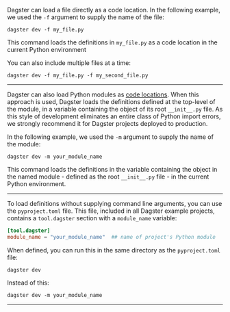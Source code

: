 <TabGroup>
<TabItem name="From a file">

Dagster can load a file directly as a code location. In the following example, we used the `-f` argument to supply the name of the file:

```shell
dagster dev -f my_file.py
```

This command loads the definitions in `my_file.py` as a code location in the current Python environment

You can also include multiple files at a time:

```shell
dagster dev -f my_file.py -f my_second_file.py
```

---

</TabItem>
<TabItem name="From a module">

Dagster can also load Python modules as [code locations](/concepts/code-locations). When this approach is used, Dagster loads the definitions defined at the top-level of the module, in a variable containing the <PyObject object="Definitions" /> object of its root `__init__.py` file. As this style of development eliminates an entire class of Python import errors, we strongly recommend it for Dagster projects deployed to production.

In the following example, we used the `-m` argument to supply the name of the module:

```shell
dagster dev -m your_module_name
```

This command loads the definitions in the variable containing the <PyObject object="Definitions" /> object in the named module - defined as the root `__init__.py` file - in the current Python environment.

---

</TabItem>
<TabItem name="Without command line arguments">

To load definitions without supplying command line arguments, you can use the `pyproject.toml` file. This file, included in all Dagster example projects, contains a `tool.dagster` section with a `module_name` variable:

```toml
[tool.dagster]
module_name = "your_module_name"  ## name of project's Python module
```

When defined, you can run this in the same directory as the `pyproject.toml` file:

```shell
dagster dev
```

Instead of this:

```shell
dagster dev -m your_module_name
```

---

</TabItem>
</TabGroup>